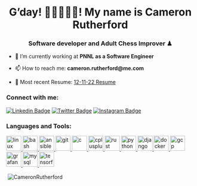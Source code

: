 <h1 align="center">G'day! 👋🇦🇺🇺🇸! My name is Cameron Rutherford</h1>
<h3 align="center">Software developer and Adult Chess Improver ♟</h3>

- 👔 I’m currently working at **PNNL as a Software Engineer**

- 📫 How to reach me: **cameron.rutherford@me.com**

- 📄 Most recent Resume: [12-11-22 Resume](./resume_latest.pdf)

<h3 align="left">Connect with me:</h3>
<!-- <link rel="stylesheet" href="https://cdn.jsdelivr.net/gh/devicons/devicon@v2.15.1/devicon.min.css">
<a href="https://linkedin.com/in/https://www.linkedin.com/in/jdmacam/" target="blank"><img align="center" src="https://raw.githubusercontent.com/rahuldkjain/github-profile-readme-generator/master/src/images/icons/Social/linked-in-alt.svg" alt="https://www.linkedin.com/in/jdmacam/" height="30" width="40" /></a>
<a href="https://instagram.com/https://www.instagram.com/daijoebu.cpp/" target="blank"><img align="center" src="https://raw.githubusercontent.com/rahuldkjain/github-profile-readme-generator/master/src/images/icons/Social/instagram.svg" alt="https://www.instagram.com/daijoebu.cpp/" height="30" width="40" /></a> -->

[![Linkedin Badge](https://img.shields.io/twitter/url?label=LinkedIn&logo=LinkedIn&style=for-the-badge&url=https%3A%2F%2Fwww.linkedin.com%2Fin%2Frobert-c-rutherford%2F)](https://www.linkedin.com/in/robert-c-rutherford/)
[![Twitter Badge](https://img.shields.io/twitter/url?label=Twitter&logo=Twitter&style=for-the-badge&url=https%3A%2F%2Ftwitter.com%2Fcam_rutherford_%3Flang%3Den)](https://twitter.com/cam_rutherford_?lang=en)
[![Instagram Badge](https://img.shields.io/twitter/url?label=Instagram&logo=Instagram&style=for-the-badge&url=https%3A%2F%2Fwww.instagram.com%2Fcameron.rutherford%2F%3Fhl%3Den)](https://www.instagram.com/cameron.rutherford/?hl=en)

<h3 align="left">Languages and Tools:</h3>
<a href="https://www.linux.org/" target="_blank" rel="noreferrer"> <img src="https://raw.githubusercontent.com/devicons/devicon/master/icons/linux/linux-original.svg" alt="linux" width="40" height="40"/> </a>
<a href="https://www.gnu.org/software/bash/" target="_blank" rel="noreferrer"> <img src="https://www.vectorlogo.zone/logos/gnu_bash/gnu_bash-icon.svg" alt="bash" width="40" height="40"/> </a>
<a href="https://www.ansible.com/" target="_blank" rel="noreferrer"> <img src="https://raw.githubusercontent.com/devicons/devicon/master/icons/ansible/ansible-plain.svg" alt="ansible" width="40" height="40"/> </a>
<a href="https://git-scm.com/" target="_blank" rel="noreferrer"> <img src="https://www.vectorlogo.zone/logos/git-scm/git-scm-icon.svg" alt="git" width="40" height="40"/> </a> <a href="https://www.cprogramming.com/" target="_blank" rel="noreferrer"> <img src="https://raw.githubusercontent.com/devicons/devicon/master/icons/c/c-original.svg" alt="c" width="40" height="40"/> </a>
<a href="https://www.w3schools.com/cpp/" target="_blank" rel="noreferrer"> <img src="https://raw.githubusercontent.com/devicons/devicon/master/icons/cplusplus/cplusplus-original.svg" alt="cplusplus" width="40" height="40"/> </a>
<a href="https://www.rust-lang.org" target="_blank" rel="noreferrer"> <img src="https://raw.githubusercontent.com/devicons/devicon/master/icons/rust/rust-plain.svg" alt="rust" width="40" height="40"/> </a>
<a href="https://www.python.org" target="_blank" rel="noreferrer"> <img src="https://raw.githubusercontent.com/devicons/devicon/master/icons/python/python-original.svg" alt="python" width="40" height="40"/> </a>
<a href="https://www.djangoproject.com/" target="_blank" rel="noreferrer"> <img src="https://raw.githubusercontent.com/devicons/devicon/master/icons/django/django-plain.svg" alt="django" width="40" height="40"/> </a>
<a href="https://www.docker.com/" target="_blank" rel="noreferrer"> <img src="https://raw.githubusercontent.com/devicons/devicon/master/icons/docker/docker-original-wordmark.svg" alt="docker" width="40" height="40"/> </a>
<a href="https://cloud.google.com" target="_blank" rel="noreferrer"> <img src="https://www.vectorlogo.zone/logos/google_cloud/google_cloud-icon.svg" alt="gcp" width="40" height="40"/> </a>
<a href="https://grafana.com" target="_blank" rel="noreferrer"> <img src="https://www.vectorlogo.zone/logos/grafana/grafana-icon.svg" alt="grafana" width="40" height="40"/> </a>
<a href="https://www.mysql.com/" target="_blank" rel="noreferrer"> <img src="https://raw.githubusercontent.com/devicons/devicon/master/icons/mysql/mysql-original-wordmark.svg" alt="mysql" width="40" height="40"/> </a>
<a href="https://www.tensorflow.org" target="_blank" rel="noreferrer"> <img src="https://www.vectorlogo.zone/logos/tensorflow/tensorflow-icon.svg" alt="tensorflow" width="40" height="40"/> </a>

<!-- <a href="" target="_blank" rel="noreferrer"> <img src="" alt="" width="40" height="40"/> </a> -->

<p>&nbsp;<img align="center" src="https://github-readme-stats.vercel.app/api?username=CameronRutherford&show_icons=true&locale=en" alt="CameronRutherford" /></p>
